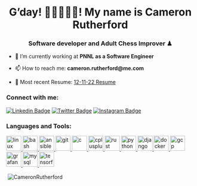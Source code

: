 <h1 align="center">G'day! 👋🇦🇺🇺🇸! My name is Cameron Rutherford</h1>
<h3 align="center">Software developer and Adult Chess Improver ♟</h3>

- 👔 I’m currently working at **PNNL as a Software Engineer**

- 📫 How to reach me: **cameron.rutherford@me.com**

- 📄 Most recent Resume: [12-11-22 Resume](./resume_latest.pdf)

<h3 align="left">Connect with me:</h3>
<!-- <link rel="stylesheet" href="https://cdn.jsdelivr.net/gh/devicons/devicon@v2.15.1/devicon.min.css">
<a href="https://linkedin.com/in/https://www.linkedin.com/in/jdmacam/" target="blank"><img align="center" src="https://raw.githubusercontent.com/rahuldkjain/github-profile-readme-generator/master/src/images/icons/Social/linked-in-alt.svg" alt="https://www.linkedin.com/in/jdmacam/" height="30" width="40" /></a>
<a href="https://instagram.com/https://www.instagram.com/daijoebu.cpp/" target="blank"><img align="center" src="https://raw.githubusercontent.com/rahuldkjain/github-profile-readme-generator/master/src/images/icons/Social/instagram.svg" alt="https://www.instagram.com/daijoebu.cpp/" height="30" width="40" /></a> -->

[![Linkedin Badge](https://img.shields.io/twitter/url?label=LinkedIn&logo=LinkedIn&style=for-the-badge&url=https%3A%2F%2Fwww.linkedin.com%2Fin%2Frobert-c-rutherford%2F)](https://www.linkedin.com/in/robert-c-rutherford/)
[![Twitter Badge](https://img.shields.io/twitter/url?label=Twitter&logo=Twitter&style=for-the-badge&url=https%3A%2F%2Ftwitter.com%2Fcam_rutherford_%3Flang%3Den)](https://twitter.com/cam_rutherford_?lang=en)
[![Instagram Badge](https://img.shields.io/twitter/url?label=Instagram&logo=Instagram&style=for-the-badge&url=https%3A%2F%2Fwww.instagram.com%2Fcameron.rutherford%2F%3Fhl%3Den)](https://www.instagram.com/cameron.rutherford/?hl=en)

<h3 align="left">Languages and Tools:</h3>
<a href="https://www.linux.org/" target="_blank" rel="noreferrer"> <img src="https://raw.githubusercontent.com/devicons/devicon/master/icons/linux/linux-original.svg" alt="linux" width="40" height="40"/> </a>
<a href="https://www.gnu.org/software/bash/" target="_blank" rel="noreferrer"> <img src="https://www.vectorlogo.zone/logos/gnu_bash/gnu_bash-icon.svg" alt="bash" width="40" height="40"/> </a>
<a href="https://www.ansible.com/" target="_blank" rel="noreferrer"> <img src="https://raw.githubusercontent.com/devicons/devicon/master/icons/ansible/ansible-plain.svg" alt="ansible" width="40" height="40"/> </a>
<a href="https://git-scm.com/" target="_blank" rel="noreferrer"> <img src="https://www.vectorlogo.zone/logos/git-scm/git-scm-icon.svg" alt="git" width="40" height="40"/> </a> <a href="https://www.cprogramming.com/" target="_blank" rel="noreferrer"> <img src="https://raw.githubusercontent.com/devicons/devicon/master/icons/c/c-original.svg" alt="c" width="40" height="40"/> </a>
<a href="https://www.w3schools.com/cpp/" target="_blank" rel="noreferrer"> <img src="https://raw.githubusercontent.com/devicons/devicon/master/icons/cplusplus/cplusplus-original.svg" alt="cplusplus" width="40" height="40"/> </a>
<a href="https://www.rust-lang.org" target="_blank" rel="noreferrer"> <img src="https://raw.githubusercontent.com/devicons/devicon/master/icons/rust/rust-plain.svg" alt="rust" width="40" height="40"/> </a>
<a href="https://www.python.org" target="_blank" rel="noreferrer"> <img src="https://raw.githubusercontent.com/devicons/devicon/master/icons/python/python-original.svg" alt="python" width="40" height="40"/> </a>
<a href="https://www.djangoproject.com/" target="_blank" rel="noreferrer"> <img src="https://raw.githubusercontent.com/devicons/devicon/master/icons/django/django-plain.svg" alt="django" width="40" height="40"/> </a>
<a href="https://www.docker.com/" target="_blank" rel="noreferrer"> <img src="https://raw.githubusercontent.com/devicons/devicon/master/icons/docker/docker-original-wordmark.svg" alt="docker" width="40" height="40"/> </a>
<a href="https://cloud.google.com" target="_blank" rel="noreferrer"> <img src="https://www.vectorlogo.zone/logos/google_cloud/google_cloud-icon.svg" alt="gcp" width="40" height="40"/> </a>
<a href="https://grafana.com" target="_blank" rel="noreferrer"> <img src="https://www.vectorlogo.zone/logos/grafana/grafana-icon.svg" alt="grafana" width="40" height="40"/> </a>
<a href="https://www.mysql.com/" target="_blank" rel="noreferrer"> <img src="https://raw.githubusercontent.com/devicons/devicon/master/icons/mysql/mysql-original-wordmark.svg" alt="mysql" width="40" height="40"/> </a>
<a href="https://www.tensorflow.org" target="_blank" rel="noreferrer"> <img src="https://www.vectorlogo.zone/logos/tensorflow/tensorflow-icon.svg" alt="tensorflow" width="40" height="40"/> </a>

<!-- <a href="" target="_blank" rel="noreferrer"> <img src="" alt="" width="40" height="40"/> </a> -->

<p>&nbsp;<img align="center" src="https://github-readme-stats.vercel.app/api?username=CameronRutherford&show_icons=true&locale=en" alt="CameronRutherford" /></p>
